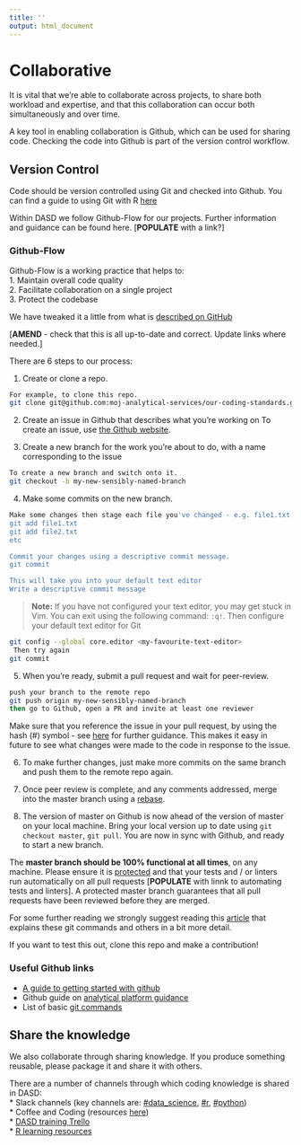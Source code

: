 ```yaml
---
title: ''
output: html_document
---
```


# Collaborative {#collaborate}

It is vital that we're able to collaborate across projects, to share both workload and expertise, and that this collaboration can occur both simultaneously and over time.

A key tool in enabling collaboration is Github, which can be used for sharing code. Checking the code into Github is part of the version control workflow.

## Version Control {#versioncontrol}
Code should be version controlled using Git and checked into Github.
You can find a guide to using Git with R [here](http://happygitwithr.com/)

Within DASD we follow Github-Flow for our projects. Further information and guidance can be found here. [**POPULATE** with a link?]

### Github-Flow{-#flow}  

Github-Flow is a working practice that helps to:  
1. Maintain overall code quality  
2. Facilitate collaboration on a single project  
3. Protect the codebase  

We have tweaked it a little from what is [described on GitHub][4] 

[**AMEND** - check that this is all up-to-date and correct. Update links where needed.]

There are 6 steps to our process:  

1. Create or clone a repo.
```sh
For example, to clone this repo.
git clone git@github.com:moj-analytical-services/our-coding-standards.git
```

2. Create an issue in Github that describes what you're working on
To create an issue, use [the Github website](https://guides.github.com/features/issues/).

3. Create a new branch for the work you're about to do, with a name corresponding to the issue
```sh
To create a new branch and switch onto it.
git checkout -b my-new-sensibly-named-branch
```

4. Make some commits on the new branch.
```sh
Make some changes then stage each file you've changed - e.g. file1.txt and file2.txt.
git add file1.txt
git add file2.txt
etc

Commit your changes using a descriptive commit message.
git commit

This will take you into your default text editor
Write a descriptive commit message
```
>**Note:**
>If you have not configured your text editor, you may get stuck in Vim. You can exit using the following command: `:q!`. Then configure your default text editor for Git
```sh
git config --global core.editor <my-favourite-text-editor>
 Then try again
git commit
```

5. When you're ready, submit a pull request and wait for peer-review.
```sh
push your branch to the remote repo
git push origin my-new-sensibly-named-branch
then go to Github, open a PR and invite at least one reviewer
```
Make sure that you reference the issue in your pull request, by using the hash (#) symbol - see [here](https://help.github.com/articles/autolinked-references-and-urls/) for further guidance.  This makes it easy in future to see what changes were made to the code in response to the issue.

6. To make further changes, just make more commits on the same branch and push them to the remote repo again.

7. Once peer review is complete, and any comments addressed, merge into the master branch using a [rebase](https://github.com/blog/2243-rebase-and-merge-pull-requests).

8. The version of master on Github is now ahead of the version of master on your local machine.  Bring your local version up to date using `git checkout master`, `git pull`.  You are now in sync with Github, and ready to start a new branch.

The **master branch should be 100% functional at all times**, on any machine.  Please ensure it is [protected](https://help.github.com/articles/about-protected-branches/) and that your tests and / or linters run automatically on all pull requests [**POPULATE** with linnk to automating tests and linters].  A protected master branch guarantees that all pull requests have been reviewed before they are merged.

For some further reading we strongly suggest reading this [article][5] that explains these git commands and others in a bit more detail.

If you want to test this out, clone this repo and make a contribution!

[4]: https://guides.github.com/introduction/flow/
[5]: https://gist.github.com/blackfalcon/8428401
[6]:https://jennybc.github.io/2014-05-12-ubc/ubc-r/session2.4_github.html
[7]:https://user-guidance.services.alpha.mojanalytics.xyz/github.html#creating-your-project-repo-on-github
[8]:https://guides.github.com/introduction/git-handbook/

### Useful Github links {-#gitlink}

* [A guide to getting started with github][6]  
* Github guide on [analytical platform guidance][7]  
* List of basic [git commands][8] 

## Share the knowledge {#knowledge}

We also collaborate through sharing knowledge. If you produce something reusable, please package it and share it with others.

There are a number of channels through which coding knowledge is shared in DASD:  
* Slack channels (key channels are: [#data_science][231], [#r][232], [#python][233])  
* Coffee and Coding (resources [here][234])  
* [DASD training Trello][235]  
* [R learning resources][236]

[231]: https://app.slack.com/client/T1PU1AP6D/C1Z8Q18LS
[232]: https://app.slack.com/client/T1PU1AP6D/C1PUCG719
[233]: https://app.slack.com/client/T1PU1AP6D/C1Q09V86S
[234]: https://github.com/moj-analytical-services/Coffee-and-Coding
[235]: https://trello.com/b/zAwm6sCc/dasd-training
[236]: https://docs.google.com/document/d/1R4hBMf26T9HEnCdVz56PpZhwiCv5RhberYL3BxOSKsA/edit